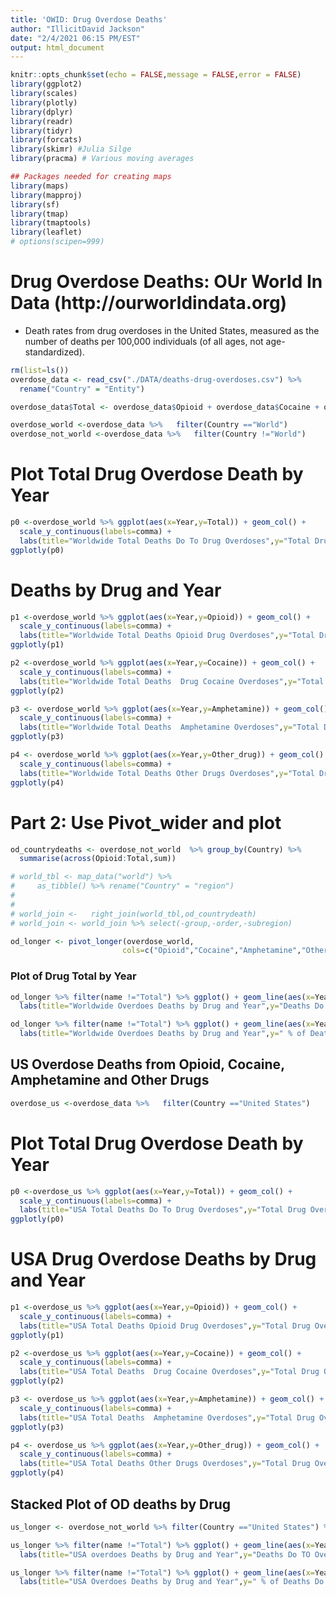 ```yaml
---
title: 'OWID: Drug Overdose Deaths'
author: "IllicitDavid Jackson"
date: "2/4/2021 06:15 PM/EST"
output: html_document
---
```


```r
knitr::opts_chunk$set(echo = FALSE,message = FALSE,error = FALSE)
library(ggplot2)
library(scales)
library(plotly)
library(dplyr)
library(readr)
library(tidyr)
library(forcats)
library(skimr) #Julia Silge 
library(pracma) # Various moving averages
```
```r
## Packages needed for creating maps
library(maps)
library(mapproj)
library(sf)
library(tmap)
library(tmaptools)
library(leaflet)
# options(scipen=999)
```

# Drug Overdose Deaths: OUr World In Data (http://ourworldindata.org)
* Death rates from drug overdoses in the United States, measured as the number of deaths per 100,000 individuals (of all ages, not age-standardized).

```r
rm(list=ls())
overdose_data <- read_csv("./DATA/deaths-drug-overdoses.csv") %>%
  rename("Country" = "Entity") 

overdose_data$Total <- overdose_data$Opioid + overdose_data$Cocaine + overdose_data$Amphetamine + overdose_data$Other_drug

overdose_world <-overdose_data %>%   filter(Country =="World")
overdose_not_world <-overdose_data %>%   filter(Country !="World")
```

# Plot Total Drug Overdose Death by Year

```r
p0 <-overdose_world %>% ggplot(aes(x=Year,y=Total)) + geom_col() +
  scale_y_continuous(labels=comma) +
  labs(title="Worldwide Total Deaths Do To Drug Overdoses",y="Total Drug Overdose Deaths")
ggplotly(p0)
```

# Deaths by Drug and Year

```r
p1 <-overdose_world %>% ggplot(aes(x=Year,y=Opioid)) + geom_col() +
  scale_y_continuous(labels=comma) +
  labs(title="Worldwide Total Deaths Opioid Drug Overdoses",y="Total Drug Overdose Deaths")
ggplotly(p1)
```
```r
p2 <-overdose_world %>% ggplot(aes(x=Year,y=Cocaine)) + geom_col() +
  scale_y_continuous(labels=comma) +
  labs(title="Worldwide Total Deaths  Drug Cocaine Overdoses",y="Total Drug Overdose Deaths")
ggplotly(p2)
```
```r
p3 <- overdose_world %>% ggplot(aes(x=Year,y=Amphetamine)) + geom_col() +
  scale_y_continuous(labels=comma) +
  labs(title="Worldwide Total Deaths  Amphetamine Overdoses",y="Total Drug Overdose Deaths")
ggplotly(p3)
```
```r
p4 <- overdose_world %>% ggplot(aes(x=Year,y=Other_drug)) + geom_col() +
  scale_y_continuous(labels=comma) +
  labs(title="Worldwide Total Deaths Other Drugs Overdoses",y="Total Drug Overdose Deaths")
ggplotly(p4)
```


# Part 2: Use Pivot_wider and plot 


```r
od_countrydeaths <- overdose_not_world  %>% group_by(Country) %>%
  summarise(across(Opioid:Total,sum))

```
```r
# world_tbl <- map_data("world") %>%
#     as_tibble() %>% rename("Country" = "region") 
# 
# 
# world_join <-   right_join(world_tbl,od_countrydeath)
# world_join <- world_join %>% select(-group,-order,-subregion)
```
```r
od_longer <- pivot_longer(overdose_world,
                         cols=c("Opioid","Cocaine","Amphetamine","Other_drug","Total"))
```

### Plot of Drug Total by Year 

```r
od_longer %>% filter(name !="Total") %>% ggplot() + geom_line(aes(x=Year,y=value,col=name)) + scale_y_log10(labels=comma) +
  labs(title="Worldwide Overdoes Deaths by Drug and Year",y="Deaths Do TO Overdose") + guides(color = guide_legend(override.aes = list(size = 2)))
```

```r
od_longer %>% filter(name !="Total") %>% ggplot() + geom_line(aes(x=Year,y=value/sum(value),col=name)) +
  labs(title="Worldwide Overdoes Deaths by Drug and Year",y=" % of Deaths Do TO Overdose") + scale_y_continuous(labels=percent) + guides(color = guide_legend(override.aes = list(size = 2)))
```

## US Overdose Deaths from Opioid, Cocaine, Amphetamine and Other Drugs

```r
overdose_us <-overdose_data %>%   filter(Country =="United States")
```

# Plot Total Drug Overdose Death by Year

```r
p0 <-overdose_us %>% ggplot(aes(x=Year,y=Total)) + geom_col() +
  scale_y_continuous(labels=comma) +
  labs(title="USA Total Deaths Do To Drug Overdoses",y="Total Drug Overdose Deaths")
ggplotly(p0)
```

# USA Drug Overdose Deaths by Drug and Year

```r
p1 <-overdose_us %>% ggplot(aes(x=Year,y=Opioid)) + geom_col() +
  scale_y_continuous(labels=comma) +
  labs(title="USA Total Deaths Opioid Drug Overdoses",y="Total Drug Overdose Deaths")
ggplotly(p1)
```
```r
p2 <-overdose_us %>% ggplot(aes(x=Year,y=Cocaine)) + geom_col() +
  scale_y_continuous(labels=comma) +
  labs(title="USA Total Deaths  Drug Cocaine Overdoses",y="Total Drug Overdose Deaths")
ggplotly(p2)
```
```r
p3 <- overdose_us %>% ggplot(aes(x=Year,y=Amphetamine)) + geom_col() +
  scale_y_continuous(labels=comma) +
  labs(title="USA Total Deaths  Amphetamine Overdoses",y="Total Drug Overdose Deaths")
ggplotly(p3)
```
```r
p4 <- overdose_us %>% ggplot(aes(x=Year,y=Other_drug)) + geom_col() +
  scale_y_continuous(labels=comma) +
  labs(title="USA Total Deaths Other Drugs Overdoses",y="Total Drug Overdose Deaths")
ggplotly(p4)
```

## Stacked Plot of OD deaths by Drug

```r
us_longer <- overdose_not_world %>% filter(Country =="United States") %>% pivot_longer(              cols=c("Opioid","Cocaine","Amphetamine","Other_drug","Total"))
```

```r
us_longer %>% filter(name !="Total") %>% ggplot() + geom_line(aes(x=Year,y=value,col=name)) + scale_y_log10(labels=comma) +
  labs(title="USA overdoes Deaths by Drug and Year",y="Deaths Do TO Overdose") + guides(color = guide_legend(override.aes = list(size = 2)))
```

```r
us_longer %>% filter(name !="Total") %>% ggplot() + geom_line(aes(x=Year,y=value/sum(value),col=name)) +
  labs(title="USA Overdoes Deaths by Drug and Year",y=" % of Deaths Do TO Overdose") + scale_y_continuous(labels=percent) + guides(color = guide_legend(override.aes = list(size = 2)))
```
